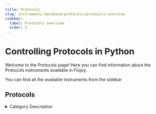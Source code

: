 ```yaml
---
title: Protocols
slug: instruments-database/protocols/protocols-overview
sidebar:
  label: Protocols overview
  order: 3
---
```


# Controlling Protocols in Python

Welcome to the Protocols page! Here you can find information about the Protocols instruments available in Flojoy.

You can find all the available instruments from the sidebar



## Protocols

<details> 
<summary>Category Description</summary> 
Miscellaneous
</details> 

<div className="flex flex-wrap">

<InstrumentThumbnail 
    path='protocols/national-instruments/Daqmx'
    img='https://res.cloudinary.com/dhopxs1y3/image/upload/v1692393978/Instruments/Protocols/NI-DAQmx/file.png'
    label='NI-DAQmx'    
/>

<InstrumentThumbnail 
    path='protocols/generic-scpi/SCPI-instrument'
    img='https://res.cloudinary.com/dhopxs1y3/image/upload/v1692639436/Instruments/Protocols/SCPI-Instrument/file.png'
    label='SCPI Instrument'    
/>

</div>